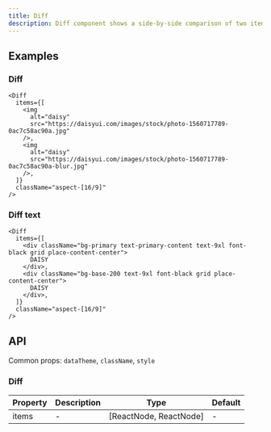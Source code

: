 ```yaml
---
title: Diff
description: Diff component shows a side-by-side comparison of two items.
---
```


## Examples

### Diff

```tsx live
<Diff
  items={[
    <img
      alt="daisy"
      src="https://daisyui.com/images/stock/photo-1560717789-0ac7c58ac90a.jpg"
    />,
    <img
      alt="daisy"
      src="https://daisyui.com/images/stock/photo-1560717789-0ac7c58ac90a-blur.jpg"
    />,
  ]}
  className="aspect-[16/9]"
/>
```

### Diff text

```tsx live
<Diff
  items={[
    <div className="bg-primary text-primary-content text-9xl font-black grid place-content-center">
      DAISY
    </div>,
    <div className="bg-base-200 text-9xl font-black grid place-content-center">
      DAISY
    </div>,
  ]}
  className="aspect-[16/9]"
/>
```

## API

Common props: `dataTheme`, `className`, `style`

### Diff

| Property | Description | Type                   | Default |
| -------- | ----------- | ---------------------- | ------- |
| items    | -           | [ReactNode, ReactNode] | -       |
